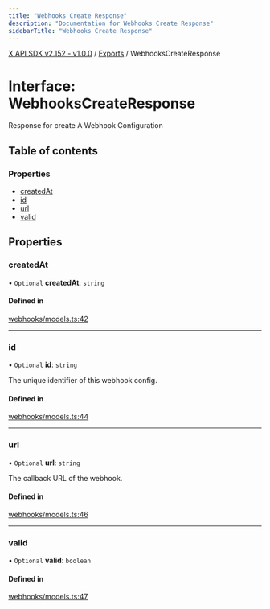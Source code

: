 ```yaml
---
title: "Webhooks Create Response"
description: "Documentation for Webhooks Create Response"
sidebarTitle: "Webhooks Create Response"
---
```


[X API SDK v2.152 - v1.0.0](../README.md) / [Exports](../modules.md) / WebhooksCreateResponse

# Interface: WebhooksCreateResponse

Response for create
A Webhook Configuration

## Table of contents

### Properties

- [createdAt](WebhooksCreateResponse.md#createdat)
- [id](WebhooksCreateResponse.md#id)
- [url](WebhooksCreateResponse.md#url)
- [valid](WebhooksCreateResponse.md#valid)

## Properties

### createdAt

• `Optional` **createdAt**: `string`

#### Defined in

[webhooks/models.ts:42](https://github.com/xdevplatform/xdk/blob/ad4172ef5f68f089e0f077a190b271016dd35bf7/xdk/typescript/src/webhooks/models.ts#L42)

___

### id

• `Optional` **id**: `string`

The unique identifier of this webhook config.

#### Defined in

[webhooks/models.ts:44](https://github.com/xdevplatform/xdk/blob/ad4172ef5f68f089e0f077a190b271016dd35bf7/xdk/typescript/src/webhooks/models.ts#L44)

___

### url

• `Optional` **url**: `string`

The callback URL of the webhook.

#### Defined in

[webhooks/models.ts:46](https://github.com/xdevplatform/xdk/blob/ad4172ef5f68f089e0f077a190b271016dd35bf7/xdk/typescript/src/webhooks/models.ts#L46)

___

### valid

• `Optional` **valid**: `boolean`

#### Defined in

[webhooks/models.ts:47](https://github.com/xdevplatform/xdk/blob/ad4172ef5f68f089e0f077a190b271016dd35bf7/xdk/typescript/src/webhooks/models.ts#L47)
